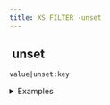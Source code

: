 ```yaml
---
title: XS FILTER -unset
---
```


## <img src="../assets/docuBadge (11).png" alt="" data-size="line"> unset <a href="#xsunset" id="xsunset"></a>

`value|unset:key`

<details>

<summary>Examples</summary>

```javascript
{"name":"John","age":30}|unset:"age"   // Returns {"name":"John"}
{"name":"John"}|unset:"address"        // Returns {"name":"John"}
```

</details>
